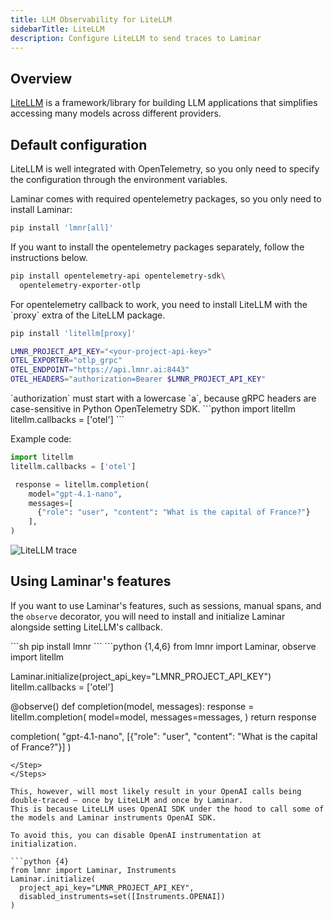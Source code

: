 ```yaml
---
title: LLM Observability for LiteLLM
sidebarTitle: LiteLLM
description: Configure LiteLLM to send traces to Laminar
---
```


## Overview

[LiteLLM](https://www.litellm.ai/) is a framework/library for building LLM applications that simplifies accessing many models across different providers.

## Default configuration

LiteLLM is well integrated with OpenTelemetry, so you only need to specify the
configuration through the environment variables.

<Steps>
<Step title="Install the opentelemetry packages">
Laminar comes with required opentelemetry packages, so you only need to install Laminar:

```sh
pip install 'lmnr[all]'
```

If you want to install the opentelemetry packages separately, follow the instructions below.

<Expandable title="advanced installation - raw opentelemetry packages">

```sh
pip install opentelemetry-api opentelemetry-sdk\
  opentelemetry-exporter-otlp
```

</Expandable>

</Step>
<Step title="install LiteLLM">
For opentelemetry callback to work, you need to install LiteLLM with the `proxy` extra of the LiteLLM package.

```sh
pip install 'litellm[proxy]'
```

</Step>
<Step title="Set the environment variables">

```bash
LMNR_PROJECT_API_KEY="<your-project-api-key>"
OTEL_EXPORTER="otlp_grpc"
OTEL_ENDPOINT="https://api.lmnr.ai:8443"
OTEL_HEADERS="authorization=Bearer $LMNR_PROJECT_API_KEY"
```

<Note>
`authorization` must start with a lowercase `a`, because gRPC headers are case-sensitive
in Python OpenTelemetry SDK.
</Note>

</Step>
<Step title="Enable otel callback in the code">
```python
import litellm
litellm.callbacks = ['otel']
```
</Step>
<Step title="Run your code and see traces in Laminar">

Example code:

```python
import litellm
litellm.callbacks = ['otel']

 response = litellm.completion(
    model="gpt-4.1-nano",
    messages=[
      {"role": "user", "content": "What is the capital of France?"}
    ],
)
```


<div style={{ border: '1px solid #2B2B30', borderRadius: '8px', overflow: 'hidden' }}>
  <img src="/images/traces/litellm.png" alt="LiteLLM trace" style={{ margin: '0px' }}/>
</div>
</Step>
</Steps>


## Using Laminar's features

If you want to use Laminar's features, such as sessions, manual spans, and the `observe` decorator,
you will need to install and initialize Laminar alongside setting LiteLLM's callback.

<Steps>
<Step title="Install Laminar">
```sh
pip install lmnr
```
</Step>
<Step title="Initialize Laminar">
```python {1,4,6}
from lmnr import Laminar, observe
import litellm

Laminar.initialize(project_api_key="LMNR_PROJECT_API_KEY")
litellm.callbacks = ['otel']

@observe()
def completion(model, messages):
    response = litellm.completion(
        model=model,
        messages=messages,
    )
    return response

completion(
  "gpt-4.1-nano",
  [{"role": "user", "content": "What is the capital of France?"}]
)
```
</Step>
</Steps>

This, however, will most likely result in your OpenAI calls being double-traced – once by LiteLLM and once by Laminar.
This is because LiteLLM uses OpenAI SDK under the hood to call some of the models and Laminar instruments OpenAI SDK.

To avoid this, you can disable OpenAI instrumentation at initialization.

```python {4}
from lmnr import Laminar, Instruments
Laminar.initialize(
  project_api_key="LMNR_PROJECT_API_KEY",
  disabled_instruments=set([Instruments.OPENAI])
)
```
